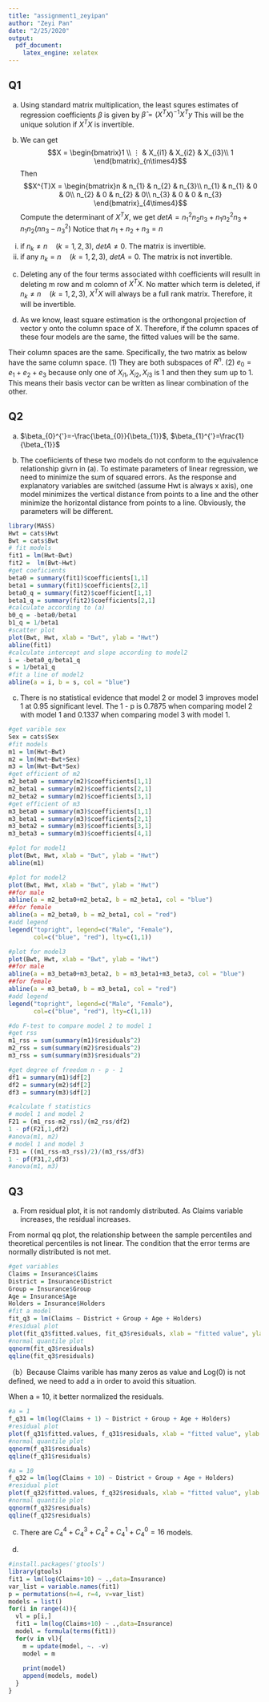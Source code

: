```yaml
---
title: "assignment1_zeyipan"
author: "Zeyi Pan"
date: "2/25/2020"
output: 
  pdf_document: 
    latex_engine: xelatex
---
```


## Q1
(a) Using standard matrix multiplication, the least squres estimates of regression coefficients $\beta$ is given by 
\center $\hat{\beta} = (X^{T}X)^{-1}X^{T}y$ \center
This will be the unique solution if $X^{T}X$ is invertible.

(b) We can get
\center $$X = \begin{bmatrix}1 \\
⋮ & X_{i1} & X_{i2} & X_{i3}\\
1 
\end{bmatrix}_{n\times4}$$ \center
Then
\center $$X^{T}X = \begin{bmatrix}n & n_{1} & n_{2} & n_{3}\\
n_{1} & n_{1} & 0 & 0\\
n_{2} & 0 & n_{2} & 0\\
n_{3} & 0 & 0 & n_{3}
\end{bmatrix}_{4\times4}$$ \center
 Compute the determinant of $X^{T}X$, we get
 $detA = n_{1}^{2}n_{2}n_{3}+n_{1}n_{2}^{2}n_{3}+n_{1}n_{2}(nn_{3}-n_{3}^{2})$
 Notice that
 $n_{1}+n_{2}+n_{3}=n$
 i) if $n_{k}\neq n\quad(k =  1, 2, 3)$, $detA \neq 0$. The matrix is invertible.
 ii) if any $n_{k}= n\quad(k =  1, 2, 3)$, $detA = 0$. The matrix is not invertible.
 
 (c) Deleting any of the four terms associated withh coefficients will resullt in deleting m row and m colomn of $X^{T}X$. No matter which term is deleted, if $n_{k}\neq n\quad(k =  1, 2, 3)$, $X^{T}X$ will always be a full rank matrix. Therefore, it will be invertible.

(d) As we know, least square estimation is the orthongonal projection of vector y onto the column space of X. Therefore, if the column spaces of these four models are the same, the fitted values will be the same. 

Their column spaces are the same. Specifically, the two matrix as below have the same column space. (1) They are both subspaces of $R^{n}$. (2) $e_{0}=e_{1}+e_{2}+e_{3}$ because only one of $X_{i1}, X_{i2},  X_{i3}$ is 1 and then they sum up to 1. This means their basis vector can be written as linear combination of the other.

## Q2
(a) 
$\beta_{0}^{'}=-\frac{\beta_{0}}{\beta_{1}}$, $\beta_{1}^{'}=\frac{1}{\beta_{1}}$

(b)
The coefiicients of these two models do not conform to the equivalence relationship givrn in (a). To estimate parameters of linear regression, we need to minimize the sum of squared errors. As the response and explanatory variables are switched (assume Hwt is always x axis), one model minimizes the vertical distance from points to a line and the other minimize the horizontal distance from points to a line. Obviously, the parameters will be different.

```r
library(MASS)
Hwt = cats$Hwt
Bwt = cats$Bwt
# fit models
fit1 = lm(Hwt~Bwt)
fit2 =  lm(Bwt~Hwt)
#get coeficients
beta0 = summary(fit1)$coefficients[1,1]
beta1 = summary(fit1)$coefficients[2,1]
beta0_q = summary(fit2)$coefficient[1,1]
beta1_q = summary(fit2)$coefficients[2,1]
#calculate according to (a)
b0_q = -beta0/beta1
b1_q = 1/beta1
#scatter plot
plot(Bwt, Hwt, xlab = "Bwt", ylab = "Hwt")
abline(fit1)
#calculate intercept and slope according to model2
i = -beta0_q/beta1_q
s = 1/beta1_q
#fit a line of model2
abline(a = i, b = s, col = "blue")
```
(c) There is no statistical evidence that model 2 or model 3 improves model 1 at 0.95 significant level. The 1 - p is 0.7875 when comparing model 2 with model 1 and 0.1337 when comparing model 3 with model 1.
```r
#get varible sex
Sex = cats$Sex
#fit models
m1 = lm(Hwt~Bwt)
m2 = lm(Hwt~Bwt+Sex)
m3 = lm(Hwt~Bwt*Sex)
#get efficient of m2
m2_beta0 = summary(m2)$coefficients[1,1]
m2_beta1 = summary(m2)$coefficients[2,1]
m2_beta2 = summary(m2)$coefficients[3,1]
#get efficient of m3
m3_beta0 = summary(m3)$coefficients[1,1]
m3_beta1 = summary(m3)$coefficients[2,1]
m3_beta2 = summary(m3)$coefficients[3,1]
m3_beta3 = summary(m3)$coefficients[4,1]

#plot for model1
plot(Bwt, Hwt, xlab = "Bwt", ylab = "Hwt")
abline(m1)

#plot for model2
plot(Bwt, Hwt, xlab = "Bwt", ylab = "Hwt")
##for male
abline(a = m2_beta0+m2_beta2, b = m2_beta1, col = "blue")
##for female
abline(a = m2_beta0, b = m2_beta1, col = "red")
#add legend
legend("topright", legend=c("Male", "Female"),
       col=c("blue", "red"), lty=c(1,1))

#plot for model3
plot(Bwt, Hwt, xlab = "Bwt", ylab = "Hwt")
##for male
abline(a = m3_beta0+m3_beta2, b = m3_beta1+m3_beta3, col = "blue")
##for female
abline(a = m3_beta0, b = m3_beta1, col = "red")
#add legend
legend("topright", legend=c("Male", "Female"),
       col=c("blue", "red"), lty=c(1,1))

#do F-test to compare model 2 to model 1
#get rss
m1_rss = sum(summary(m1)$residuals^2)
m2_rss = sum(summary(m2)$residuals^2)
m3_rss = sum(summary(m3)$residuals^2)

#get degree of freedom n - p - 1
df1 = summary(m1)$df[2]
df2 = summary(m2)$df[2]
df3 = summary(m3)$df[2]

#calculate f statistics
# model 1 and model 2
F21 = (m1_rss-m2_rss)/(m2_rss/df2)  
1 - pf(F21,1,df2)
#anova(m1, m2)
# model 1 and model 3
F31 = ((m1_rss-m3_rss)/2)/(m3_rss/df3)  
1 - pf(F31,2,df3)
#anova(m1, m3)
```

## Q3
(a)
From residual plot, it is not randomly distributed. As Claims variable increases, the residual increases.

From normal qq plot, the relationship between the sample percentiles and theoretical percentiles is not linear. The condition that the error terms are normally distributed is not met.
```r
#get variables
Claims = Insurance$Claims
District = Insurance$District
Group = Insurance$Group
Age = Insurance$Age
Holders = Insurance$Holders
#fit a model
fit_q3 = lm(Claims ~ District + Group + Age + Holders)
#residual plot
plot(fit_q3$fitted.values, fit_q3$residuals, xlab = "fitted value", ylab = "residuals")
#normal quantile plot
qqnorm(fit_q3$residuals)
qqline(fit_q3$residuals)
```
（b）Because Claims varible has many zeros as value and Log(0) is not defined, we need to add a in order to avoid this situation.

When a = 10, it better normalized the residuals.
```r
#a = 1
f_q31 = lm(log(Claims + 1) ~ District + Group + Age + Holders)
#residual plot
plot(f_q31$fitted.values, f_q31$residuals, xlab = "fitted value", ylab = "residuals")
#normal quantile plot
qqnorm(f_q31$residuals)
qqline(f_q31$residuals)

#a = 10
f_q32 = lm(log(Claims + 10) ~ District + Group + Age + Holders)
#residual plot
plot(f_q32$fitted.values, f_q32$residuals, xlab = "fitted value", ylab = "residuals")
#normal quantile plot
qqnorm(f_q32$residuals)
qqline(f_q32$residuals)
```
(c)
There are $C_{4}^{4}+C_{4}^{3}+C_{4}^{2}+C_{4}^{1}+C_{4}^{0}=16$ models.

(d)
```r
#install.packages('gtools')
library(gtools)
fit1 = lm(log(Claims+10) ~ .,data=Insurance)
var_list = variable.names(fit1)
p = permutations(n=4, r=4, v=var_list)
models = list()
for(i in range(4)){
  vl = p[i,]
  fit1 = lm(log(Claims+10) ~ .,data=Insurance)
  model = formula(terms(fit1))
  for(v in vl){
    m = update(model, ~. -v)
    model = m
    
    print(model)
    append(models, model)
  }
}

```
